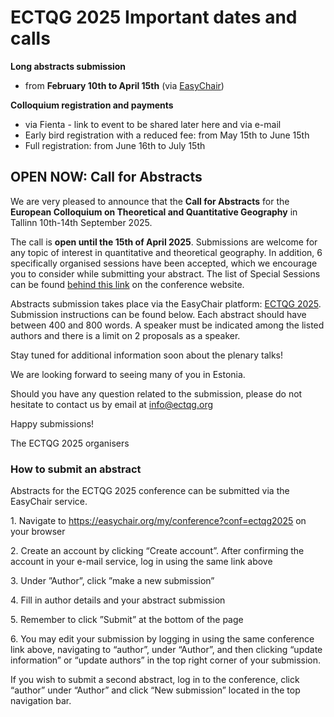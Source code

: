 # ECTQG 2025 Important dates and calls

**Long abstracts submission**

-   from **February 10th to April 15th** (via [EasyChair](https://easychair.org/my/conference?conf=ectqg2025))

**Colloquium registration and payments**

-   via Fienta - link to event to be shared later here and via e-mail
-   Early bird registration with a reduced fee: from May 15th to June 15th
-   Full registration: from June 16th to July 15th

## OPEN NOW: Call for Abstracts

We are very pleased to announce that the **Call for Abstracts** for the **European Colloquium on Theoretical and Quantitative Geography** in Tallinn 10th-14th September 2025. 

The call is **open until the 15th of April 2025**. Submissions are welcome for any topic of interest in quantitative and theoretical geography. In addition, 6 specifically organised sessions have been accepted, which we encourage you to consider while submitting your abstract. The list of Special Sessions can be found [behind this link](https://ectqg.org/2025/2025_special_sessions.html) on the conference website.

Abstracts submission takes place via the EasyChair platform: [ECTQG 2025](https://easychair.org/my/conference?conf=ectqg2025). Submission instructions can be found below. Each abstract should have between 400 and 800 words. A speaker must be indicated among the listed authors and there is a limit on 2 proposals as a speaker.

Stay tuned for additional information soon about the plenary talks!

We are looking forward to seeing many of you in Estonia.

Should you have any question related to the submission, please do not hesitate to contact us by email at [info\@ectqg.org](mailto:info@ectqg.org)

Happy submissions!

The ECTQG 2025 organisers

### How to submit an abstract

Abstracts for the ECTQG 2025 conference can be submitted via the EasyChair service.

1\. Navigate to <https://easychair.org/my/conference?conf=ectqg2025> on your browser

2\. Create an account by clicking "Create account". After confirming the account in your e-mail service, log in using the same link above

3\. Under ”Author”, click ”make a new submission”

4\. Fill in author details and your abstract submission

5\. Remember to click ”Submit” at the bottom of the page

6\. You may edit your submission by logging in using the same conference link above, navigating to “author”, under "Author", and then clicking “update information” or “update authors” in the top right corner of your submission.

If you wish to submit a second abstract, log in to the conference, click “author” under “Author” and click “New submission” located in the top navigation bar.
